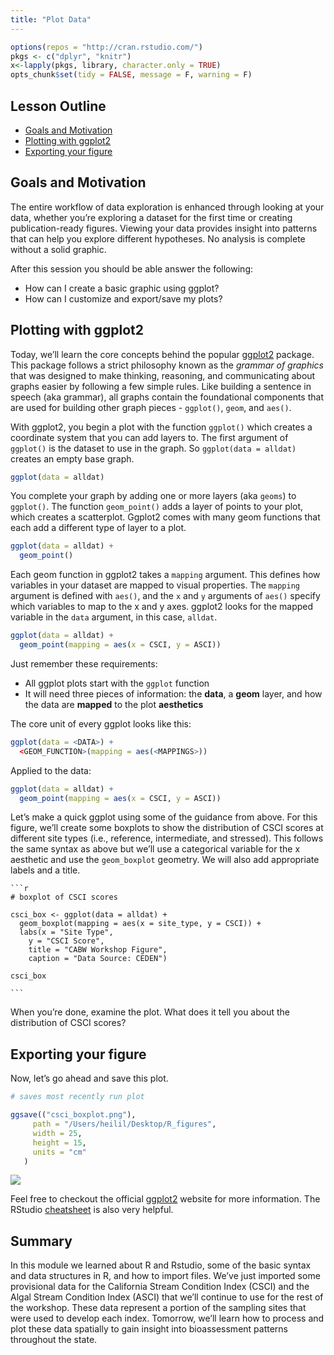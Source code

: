 ```yaml
---
title: "Plot Data"
---
```


```r
options(repos = "http://cran.rstudio.com/")
pkgs <- c("dplyr", "knitr")
x<-lapply(pkgs, library, character.only = TRUE)
opts_chunk$set(tidy = FALSE, message = F, warning = F)
```

## Lesson Outline

- [Goals and Motivation]
- [Plotting with ggplot2]
- [Exporting your figure]

## Goals and Motivation

The entire workflow of data exploration is enhanced through looking at your data, whether you’re exploring a dataset for the first time or creating publication-ready figures. Viewing your data provides insight into patterns that can help you explore different hypotheses. No analysis is complete without a solid graphic.

After this session you should be able answer the following:

* How can I create a basic graphic using ggplot?
* How can I customize and export/save my plots?

## Plotting with ggplot2

Today, we'll learn the core concepts behind the popular [ggplot2](https://ggplot2.tidyverse.org/reference/ggplot2-package.html) package. This package follows a strict philosophy known as the *grammar of graphics* that was designed to make thinking, reasoning, and communicating about graphs easier by following a few simple rules.  Like building a sentence in speech (aka grammar), all graphs contain the foundational components that are used for building other graph pieces - `ggplot()`, `geom`, and `aes()`.  

With ggplot2, you begin a plot with the function `ggplot()` which creates a coordinate system that you can add layers to. The first argument of `ggplot()` is the dataset to use in the graph. So `ggplot(data = alldat)` creates an empty base graph.

```r
ggplot(data = alldat)
```

You complete your graph by adding one or more layers (aka `geoms`) to `ggplot()`. The function `geom_point()` adds a layer of points to your plot, which creates a scatterplot. Ggplot2 comes with many geom functions that each add a different type of layer to a plot.

```r
ggplot(data = alldat) +
  geom_point()
```

Each geom function in ggplot2 takes a `mapping` argument. This defines how variables in your dataset are mapped to visual properties. The `mapping` argument is defined with `aes()`, and the `x` and `y` arguments of `aes()` specify which variables to map to the x and y axes. ggplot2 looks for the mapped variable in the `data` argument, in this case, `alldat`.

```r
ggplot(data = alldat) +
  geom_point(mapping = aes(x = CSCI, y = ASCI))
```

Just remember these requirements:

* All ggplot plots start with the `ggplot` function
* It will need three pieces of information: the **data**, a **geom** layer, and how the data are **mapped** to the plot **aesthetics**

The core unit of every ggplot looks like this:

```r
ggplot(data = <DATA>) + 
  <GEOM_FUNCTION>(mapping = aes(<MAPPINGS>))
```

Applied to the data:

```r
ggplot(data = alldat) +
  geom_point(mapping = aes(x = CSCI, y = ASCI))
```

Let's make a quick ggplot using some of the guidance from above. For this figure, we'll create some boxplots to show the distribution of CSCI scores at different site types (i.e., reference, intermediate, and stressed).  This follows the same syntax as above but we'll use a categorical variable for the x aesthetic and use the `geom_boxplot` geometry. We will also add appropriate labels and a title.

    ```r
    
    # boxplot of CSCI scores
    
    csci_box <- ggplot(data = alldat) +
      geom_boxplot(mapping = aes(x = site_type, y = CSCI)) +
      labs(x = "Site Type",
        y = "CSCI Score",
        title = "CABW Workshop Figure",
        caption = "Data Source: CEDEN")
    
    csci_box
    
    ```

When you're done, examine the plot. What does it tell you about the distribution of CSCI scores?

## Exporting your figure

Now, let's go ahead and save this plot.

```r

# saves most recently run plot

ggsave(("csci_boxplot.png"),
     path = "/Users/heilil/Desktop/R_figures",
     width = 25,
     height = 15,
     units = "cm"
   )

```

![](figure/ggplot2.png)

Feel free to checkout the official [ggplot2](https://ggplot2.tidyverse.org/reference/ggplot2-package.html) website for more information.  The RStudio [cheatsheet](https://www.rstudio.com/wp-content/uploads/2015/03/ggplot2-cheatsheet.pdf) is also very helpful. 

## Summary

In this module we learned about R and Rstudio, some of the basic syntax and data structures in R, and how to import files.  We've just imported some provisional data for the California Stream Condition Index (CSCI) and the Algal Stream Condition Index (ASCI) that we'll continue to use for the rest of the workshop.  These data represent a portion of the sampling sites that were used to develop each index. Tomorrow, we'll learn how to process and plot these data spatially to gain insight into bioassessment patterns throughout the state. 
